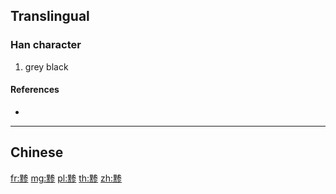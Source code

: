 {{character info/new}}
{{also|黲}}
==Translingual==

===Han character===
{{Han char|rn=203|rad=黑|as=08|sn=20|four=|canj=WFIKH}}

# grey black

====References====
* {{Han ref|kx=1521.011|hdz=74752.031|uh=9EEA|ud=40682}}

----

==Chinese==
{{zh-see|黲}}

[[fr:黪]]
[[mg:黪]]
[[pl:黪]]
[[th:黪]]
[[zh:黪]]